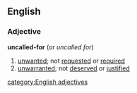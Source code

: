 ==English==
===Adjective===
'''uncalled-for'''  (or ''uncalled for'')
#[[unwanted]]; not [[requested]] or [[required]]
#[[unwarranted]]; not [[deserved]] or [[justified]]
[[category:English adjectives]]